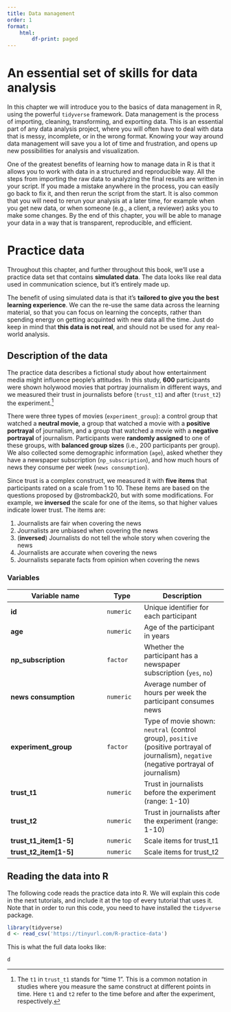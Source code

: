 ```yaml
---
title: Data management
order: 1
format:
    html:
        df-print: paged
---
```


# An essential set of skills for data analysis {#introduction}

In this chapter we will introduce you to the basics of data management in R, using the powerful `tidyverse` framework.
Data management is the process of importing, cleaning, transforming, and exporting data.
This is an essential part of any data analysis project, where you will often have to deal with data that is messy, incomplete, or in the wrong format.
Knowing your way around data management will save you a lot of time and frustration, and opens up new possibilities for analysis and visualization.

One of the greatest benefits of learning how to manage data in R is that it allows you to work with data in a structured and reproducible way.
All the steps from importing the raw data to analyzing the final results are written in your script.
If you made a mistake anywhere in the process, you can easily go back to fix it, and then rerun the script from the start.
It is also common that you will need to rerun your analysis at a later time, for example when you get new data, or when someone (e.g., a client, a reviewer) asks you to make some changes.
By the end of this chapter, you will be able to manage your data in a way that is transparent, reproducible, and efficient.

# Practice data {#practice-data} 

Throughout this chapter, and further throughout this book, we'll use a practice data set that contains **simulated data**.
The data looks like real data used in communication science, but it's entirely made up. 

The benefit of using simulated data is that it's **tailored to give you the best learning experience**. 
We can the re-use the same data across the learning material, so that you can focus on learning the concepts, rather than spending energy on getting acquinted with new data all the time.
Just do keep in mind that **this data is not real**, and should not be used for any real-world analysis.

## Description of the data

The practice data describes a fictional study about how entertainment media might influence people's attitudes.
In this study, **600** participants were shown holywood movies that portray journalism in different ways, and we measured their trust in journalists before (`trust_t1`) and after (`trust_t2`) the experiment.[^1]

[^1]: The `t1` in `trust_t1` stands for "time 1". This is a common notation in studies where you measure the same construct at different points in time. Here `t1` and `t2` refer to the time before and after the experiment, respectively.

There were three types of movies (`experiment_group`): a control group that watched a **neutral movie**, a group that watched a movie with a **positive portrayal** of journalism, and a group that watched a movie with a **negative portrayal** of journalism.
Participants were **randomly assigned** to one of these groups, with **balanced group sizes** (i.e., 200 participants per group).
We also collected some demographic information (`age`), asked whether they have a newspaper subscription (`np_subscription`), and how much hours of news they consume per week (`news consumption`).

Since trust is a complex construct, we measured it with **five items** that participants rated on a scale from 1 to 10.
These items are based on the questions proposed by @stromback20, but with some modifications.
For example, we **inversed** the scale for one of the items, so that higher values indicate lower trust.
The items are:

1. Journalists are fair when covering the news
2. Journalists are unbiased when covering the news
3. (**inversed**) Journalists do not tell the whole story when covering the news
4. Journalists are accurate when covering the news
5. Journalists separate facts from opinion when covering the news



### Variables

| Variable name | Type | Description |
|---------------|------|-------------|
| **id** | `numeric` | Unique identifier for each participant |
| **age** | `numeric` | Age of the participant in years |
| **np_subscription** | `factor` | Whether the participant has a newspaper subscription (`yes`, `no`) |
| **news consumption** | `numeric` | Average number of hours per week the participant consumes news |
| **experiment_group** | `factor` | Type of movie shown: `neutral` (control group), `positive` (positive portrayal of journalism), `negative` (negative portrayal of journalism) |
| **trust_t1** | `numeric` | Trust in journalists before the experiment (range: 1-10) |
| **trust_t2** | `numeric` | Trust in journalists after the experiment (range: 1-10) |
| **trust_t1_item[1-5]** | `numeric` | Scale items for trust_t1 |
| **trust_t2_item[1-5]** | `numeric` | Scale items for trust_t2 |

    
## Reading the data into R

The following code reads the practice data into R.
We will explain this code in the next tutorials, and include it at the top of every tutorial that uses it.
Note that in order to run this code, you need to have installed the `tidyverse` package.

```r
library(tidyverse)
d <- read_csv('https://tinyurl.com/R-practice-data')
```

This is what the full data looks like:

```r
d
```